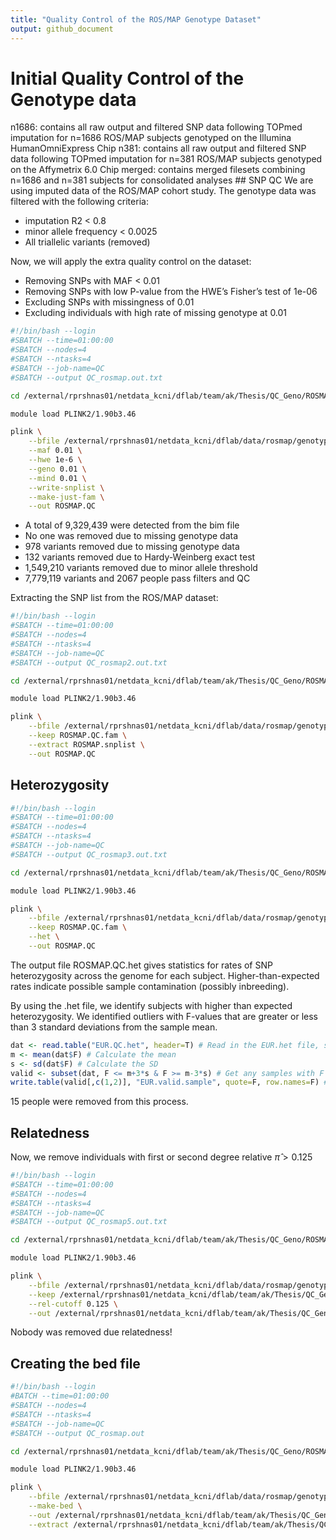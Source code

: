 ```yaml
---
title: "Quality Control of the ROS/MAP Genotype Dataset"
output: github_document
---
```


# Initial Quality Control of the Genotype data
n1686: contains all raw output and filtered SNP data following TOPmed imputation for n=1686 ROS/MAP subjects genotyped on the Illumina HumanOmniExpress Chip
n381: contains all raw output and filtered SNP data following TOPmed imputation for n=381 ROS/MAP subjects genotyped on the Affymetrix 6.0 Chip
merged: contains merged filesets combining n=1686 and n=381 subjects for consolidated analyses
## SNP QC
We are using imputed data of the ROS/MAP cohort study. The genotype data was filtered with  the following criteria:

* imputation R2 < 0.8
* minor allele frequency < 0.0025
* All triallelic variants (removed)

Now, we will apply the extra quality control on the dataset:

* Removing SNPs with MAF < 0.01
* Removing SNPs with low P-value from the HWE's Fisher's test of 1e-06
* Excluding SNPs with missingness of 0.01
* Excluding individuals with high rate of missing genotype at 0.01

```bash
#!/bin/bash --login
#SBATCH --time=01:00:00
#SBATCH --nodes=4
#SBATCH --ntasks=4
#SBATCH --job-name=QC
#SBATCH --output QC_rosmap.out.txt

cd /external/rprshnas01/netdata_kcni/dflab/team/ak/Thesis/QC_Geno/ROSMAP/ROSMAP_QC_rsid_1/

module load PLINK2/1.90b3.46

plink \
    --bfile /external/rprshnas01/netdata_kcni/dflab/data/rosmap/genotype/TOPmed_imputed/vcf/merged/merged_overlap_rs \
    --maf 0.01 \
    --hwe 1e-6 \
    --geno 0.01 \
    --mind 0.01 \
    --write-snplist \
    --make-just-fam \
    --out ROSMAP.QC
```
* A total of 9,329,439 were detected from the bim file
* No one was removed due to missing genotype data
* 978 variants removed due to missing genotype data
* 132 variants removed due to Hardy-Weinberg exact test
* 1,549,210 variants removed due to minor allele threshold
* 7,779,119 variants and 2067 people pass filters and QC

Extracting the SNP list from the ROS/MAP dataset:

```bash
#!/bin/bash --login
#SBATCH --time=01:00:00
#SBATCH --nodes=4
#SBATCH --ntasks=4
#SBATCH --job-name=QC
#SBATCH --output QC_rosmap2.out.txt

cd /external/rprshnas01/netdata_kcni/dflab/team/ak/Thesis/QC_Geno/ROSMAP/ROSMAP_QC_rsid_1/

module load PLINK2/1.90b3.46

plink \
    --bfile /external/rprshnas01/netdata_kcni/dflab/data/rosmap/genotype/TOPmed_imputed/vcf/merged/merged_overlap_rs \
    --keep ROSMAP.QC.fam \
    --extract ROSMAP.snplist \
    --out ROSMAP.QC

```

## Heterozygosity

```bash
#!/bin/bash --login
#SBATCH --time=01:00:00
#SBATCH --nodes=4
#SBATCH --ntasks=4
#SBATCH --job-name=QC
#SBATCH --output QC_rosmap3.out.txt

cd /external/rprshnas01/netdata_kcni/dflab/team/ak/Thesis/QC_Geno/ROSMAP/ROSMAP_QC_rsid_1/

module load PLINK2/1.90b3.46

plink \
    --bfile /external/rprshnas01/netdata_kcni/dflab/data/rosmap/genotype/TOPmed_imputed/vcf/merged/merged_overlap_rs \
    --keep ROSMAP.QC.fam \
    --het \
    --out ROSMAP.QC
```

The output file ROSMAP.QC.het gives statistics for rates of SNP heterozygosity across the genome for each subject. Higher-than-expected rates indicate possible sample contamination (possibly inbreeding).

By using the .het file, we identify subjects with higher than expected heterozygosity. We identified outliers with F-values that are greater or less than 3 standard deviations from the sample mean.

```r
dat <- read.table("EUR.QC.het", header=T) # Read in the EUR.het file, specify it has header
m <- mean(dat$F) # Calculate the mean  
s <- sd(dat$F) # Calculate the SD
valid <- subset(dat, F <= m+3*s & F >= m-3*s) # Get any samples with F coefficient within 3 SD of the population mean
write.table(valid[,c(1,2)], "EUR.valid.sample", quote=F, row.names=F) # print FID and IID for valid samples
```

15 people were removed from this process.

## Relatedness

Now, we remove individuals with first or second degree relative $\hat \pi>0.125$

```bash
#!/bin/bash --login
#SBATCH --time=01:00:00
#SBATCH --nodes=4
#SBATCH --ntasks=4
#SBATCH --job-name=QC
#SBATCH --output QC_rosmap5.out.txt

cd /external/rprshnas01/netdata_kcni/dflab/team/ak/Thesis/QC_Geno/ROSMAP/ROSMAP_QC_rsid_1

module load PLINK2/1.90b3.46

plink \
    --bfile /external/rprshnas01/netdata_kcni/dflab/data/rosmap/genotype/TOPmed_imputed/vcf/merged/merged_overlap_rs \
    --keep /external/rprshnas01/netdata_kcni/dflab/team/ak/Thesis/QC_Geno/ROSMAP/ROSMAP_QC_rsid_1/ROSMAP.QC.valid.sample \
    --rel-cutoff 0.125 \
    --out /external/rprshnas01/netdata_kcni/dflab/team/ak/Thesis/QC_Geno/ROSMAP/ROSMAP_QC_rsid_1/ROSMAP.QC
```

Nobody was removed due relatedness!

## Creating the bed file

```bash
#!/bin/bash --login
#BATCH --time=01:00:00
#SBATCH --nodes=4
#SBATCH --ntasks=4
#SBATCH --job-name=QC
#SBATCH --output QC_rosmap.out

cd /external/rprshnas01/netdata_kcni/dflab/team/ak/Thesis/QC_Geno/ROSMAP/ROSMAP_QC_rsid_1

module load PLINK2/1.90b3.46

plink \
    --bfile /external/rprshnas01/netdata_kcni/dflab/data/rosmap/genotype/TOPmed_imputed/vcf/merged/merged_overlap_rs \
    --make-bed \
    --out /external/rprshnas01/netdata_kcni/dflab/team/ak/Thesis/QC_Geno/ROSMAP/ROSMAP_QC_rsid_1/ROSMAP.QC \
    --extract /external/rprshnas01/netdata_kcni/dflab/team/ak/Thesis/QC_Geno/ROSMAP/ROSMAP_QC_rsid_1/ROSMAP.QC.snplist
```